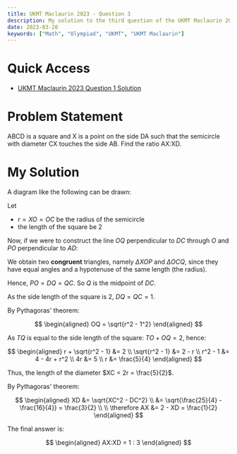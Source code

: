 ```yaml
---
title: UKMT Maclaurin 2023 - Question 3
description: My solution to the third question of the UKMT Maclaurin 2023 paper.
date: 2023-03-20
keywords: ["Math", "Olympiad", "UKMT", "UKMT Maclaurin"]
---
```


# Quick Access

- [UKMT Maclaurin 2023 Question 1 Solution](https://timthedev07.vercel.app/blog/math-and-science/maclaurin-2023-q1)

# Problem Statement

ABCD is a square and X is a point on the side DA such that the semicircle with diameter CX touches the side AB. Find the ratio AX:XD.

# My Solution

A diagram like the following can be drawn:

<SizedImage alt="" src="https://raw.githubusercontent.com/timthedev07/my-website/dev/assets/maclaurin2023/Q3-1.png" width="1359" height="810" />


Let

- $r = XO = OC$ be the radius of the semicircle
- the length of the square be $2$

Now, if we were to construct the line $OQ$ perpendicular to $DC$ through $O$ and $PO$ perpendicular to $AD$:

<SizedImage alt="" src="https://raw.githubusercontent.com/timthedev07/my-website/dev/assets/maclaurin2023/Q3-2.png" width="1116" height="810" />


We obtain two **congruent** triangles, namely $\Delta XOP$ and $\Delta OCQ$, since
they have equal angles and a hypotenuse of the same length (the radius).

Hence, $PO = DQ = QC$. So $Q$ is the midpoint of $DC$.

As the side length of the square is $2$, $DQ = QC = 1$.

By Pythagoras' theorem:

$$
\begin{aligned}
OQ = \sqrt{r^2 - 1^2}
\end{aligned}
$$

As $TQ$ is equal to the side length of the square: $TO + OQ = 2$, hence:

$$
\begin{aligned}
r + \sqrt{r^2 - 1} &= 2 \\
\sqrt{r^2 - 1} &= 2 - r \\
r^2 - 1 &= 4 - 4r + r^2 \\
4r &= 5 \\
r &= \frac{5}{4}
\end{aligned}
$$

Thus, the length of the diameter $XC = 2r = \frac{5}{2}$.

By Pythagoras' theorem:

$$
\begin{aligned}
XD &= \sqrt{XC^2 - DC^2} \\
&= \sqrt{\frac{25}{4} - \frac{16}{4}} = \frac{3}{2} \\ \\
\therefore AX &= 2 - XD = \frac{1}{2}
\end{aligned}
$$

The final answer is:

$$
\begin{aligned}
AX:XD = 1 : 3
\end{aligned}
$$
